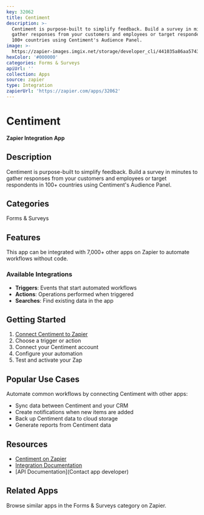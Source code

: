 ```yaml
---
key: 32062
title: Centiment
description: >-
  Centiment is purpose-built to simplify feedback. Build a survey in minutes to
  gather responses from your customers and employees or target respondents in
  100+ countries using Centiment's Audience Panel.
image: >-
  https://zapier-images.imgix.net/storage/developer_cli/441035a86aa5743083c0a2f2c50176f1_2.png?auto=format%2Ccompress&ixlib=python-3.0.0&q=50
hexColor: '#000000'
categories: Forms & Surveys
apiUrl: ''
collection: Apps
source: zapier
type: Integration
zapierUrl: 'https://zapier.com/apps/32062'
---
```

# Centiment

**Zapier Integration App**

## Description

Centiment is purpose-built to simplify feedback. Build a survey in minutes to gather responses from your customers and employees or target respondents in 100+ countries using Centiment's Audience Panel.

## Categories

Forms & Surveys

## Features

This app can be integrated with 7,000+ other apps on Zapier to automate workflows without code.

### Available Integrations

- **Triggers**: Events that start automated workflows
- **Actions**: Operations performed when triggered
- **Searches**: Find existing data in the app

## Getting Started

1. [Connect Centiment to Zapier](https://zapier.com/apps/32062)
2. Choose a trigger or action
3. Connect your Centiment account
4. Configure your automation
5. Test and activate your Zap

## Popular Use Cases

Automate common workflows by connecting Centiment with other apps:

- Sync data between Centiment and your CRM
- Create notifications when new items are added
- Back up Centiment data to cloud storage
- Generate reports from Centiment data

## Resources

- [Centiment on Zapier](https://zapier.com/apps/32062)
- [Integration Documentation](https://zapier.com/apps/32062/integrations)
- [API Documentation](Contact app developer)

## Related Apps

Browse similar apps in the Forms & Surveys category on Zapier.
